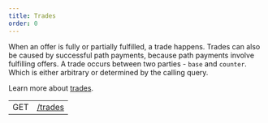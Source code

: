 ```yaml
---
title: Trades
order: 0
---
```



When an offer is fully or partially fulfilled, a trade happens. Trades can also be caused by successful path payments, because path payments involve fulfilling offers. A trade occurs between two parties - `base` and `counter`. Which is either arbitrary or determined by the calling query.

Learn more about [trades](../../../docs/glossary/trades.mdx).

<EndpointsTable title="Endpoints">

|     |                                    |
| --- | ---------------------------------- |
| GET | [/trades](./list.mdx)              |

</EndpointsTable>